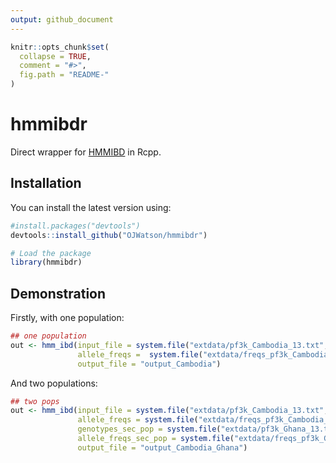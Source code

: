 ```yaml
---
output: github_document
---
```

```r
knitr::opts_chunk$set(
  collapse = TRUE,
  comment = "#>",
  fig.path = "README-"
)
```
# hmmibdr

Direct wrapper for [HMMIBD](https://github.com/glipsnort/hmmIBD) in Rcpp. 

## Installation

You can install the latest version using:

```r
#install.packages("devtools")
devtools::install_github("OJWatson/hmmibdr")
```

```r
# Load the package
library(hmmibdr)
```

## Demonstration

Firstly, with one population:

```r
## one population
out <- hmm_ibd(input_file = system.file("extdata/pf3k_Cambodia_13.txt", package = "hmmibdr"),
               allele_freqs =  system.file("extdata/freqs_pf3k_Cambodia_13.txt", package = "hmmibdr"),
               output_file = "output_Cambodia")
```

And two populations:

```r
## two pops
out <- hmm_ibd(input_file = system.file("extdata/pf3k_Cambodia_13.txt", package = "hmmibdr"),
               allele_freqs = system.file("extdata/freqs_pf3k_Cambodia_13.txt", package = "hmmibdr"),
               genotypes_sec_pop = system.file("extdata/pf3k_Ghana_13.txt", package = "hmmibdr"),
               allele_freqs_sec_pop = system.file("extdata/freqs_pf3k_Ghana_13.txt", package = "hmmibdr"),
               output_file = "output_Cambodia_Ghana")
```
